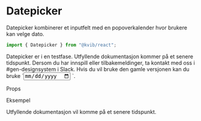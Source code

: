 
<Meta of={DatepickerStories} />

# Datepicker

Datepicker kombinerer et inputfelt med en popoverkalender hvor brukere kan velge dato.

```jsx
import { Datepicker } from "@kvib/react";
```

<Alert status="info">
  <AlertIcon />
  <AlertDescription>
    Datepicker er i en testfase. Utfyllende dokumentasjon kommer på et senere tidspunkt. Dersom du har innspill eller
    tilbakemeldinger, ta kontakt med oss i #gen-designsystem i Slack. Hvis du vil bruke den gamle versjonen kan du bruke
    `<Input type="date" /> `.
  </AlertDescription>
</Alert>

<DocsHeading>Props</DocsHeading>

<Canvas of={DatepickerStories.Datepicker} />
<Controls of={DatepickerStories.Datepicker} />

<DocsHeading>Eksempel</DocsHeading>

<Canvas of={DatepickerStories.DatepickerExample} />

Utfyllende dokumentasjon vil komme på et senere tidspunkt.
